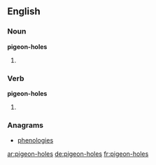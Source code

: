 ==English==

===Noun===
'''pigeon-holes'''

# {{plural of|pigeon-hole}}

===Verb===
'''pigeon-holes'''

# {{en-third-person singular of|pigeon-hole}}

===Anagrams===
* [[phenologies#English|phenologies]]

[[ar:pigeon-holes]]
[[de:pigeon-holes]]
[[fr:pigeon-holes]]